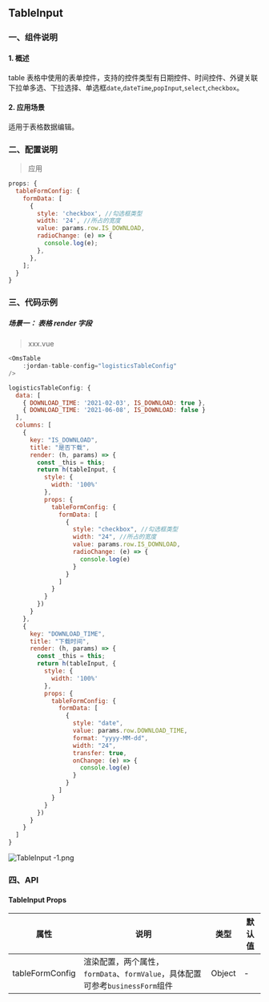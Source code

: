 
<Meta title="BASIC/TableInput" />

<style>{`
	.subheading {
		font-weight: 900;
		font-size: 13px;
		line-height: 24px;
		margin: 40px 0 12px 0;
	}
`}</style>

<!-- # 安装

<div className="subheading">NPM 安装</div> -->

## TableInput

### 一、组件说明

#### 1. 概述

table 表格中使用的表单控件，支持的控件类型有日期控件、时间控件、外键关联下拉单多选、下拉选择、单选框`date`,`dateTime`,`popInput`,`select`,`checkbox`。

#### 2. 应用场景

适用于表格数据编辑。

### 二、配置说明

> 应用

```js
props: {
  tableFormConfig: {
    formData: [
      {
        style: 'checkbox', //勾选框类型
        width: '24', //所占的宽度
        value: params.row.IS_DOWNLOAD,
        radioChange: (e) => {
          console.log(e);
        },
      },
    ];
  }
}
```

### 三、代码示例

##### 场景一： 表格 render 字段

> xxx.vue

```js
<OmsTable
    :jordan-table-config="logisticsTableConfig"
/>
```

```js
logisticsTableConfig: {
  data: [
    { DOWNLOAD_TIME: '2021-02-03', IS_DOWNLOAD: true },
    { DOWNLOAD_TIME: '2021-06-08', IS_DOWNLOAD: false }
  ],
  columns: [
    {
      key: "IS_DOWNLOAD",
      title: "是否下载",
      render: (h, params) => {
        const _this = this;
        return h(tableInput, {
          style: {
            width: '100%'
          },
          props: {
            tableFormConfig: {
              formData: [
                {
                  style: "checkbox", //勾选框类型
                  width: "24", //所占的宽度
                  value: params.row.IS_DOWNLOAD,
                  radioChange: (e) => {
                    console.log(e)
                  }
                }
              ]
            }
          }
        })
      }
    },
    {
      key: "DOWNLOAD_TIME",
      title: "下载时间",
      render: (h, params) => {
        const _this = this;
        return h(tableInput, {
          style: {
            width: '100%'
          },
          props: {
            tableFormConfig: {
              formData: [
                {
                  style: "date",
                  value: params.row.DOWNLOAD_TIME,
                  format: "yyyy-MM-dd",
                  width: "24",
                  transfer: true,
                  onChange: (e) => {
                    console.log(e)
                  }
                }
              ]
            }
          }
        })
      }
    }
  ]
}
```

![ TableInput -1.png](https://p3-juejin.byteimg.com/tos-cn-i-k3u1fbpfcp/e3fbc8976be3457cb97a41a94c4fc71e~tplv-k3u1fbpfcp-watermark.image?)

### 四、API

#### TableInput Props

| 属性            | 说明                                                                          | 类型   | 默认值 |
| --------------- | ----------------------------------------------------------------------------- | ------ | ------ |
| tableFormConfig | 渲染配置，两个属性，`formData`、`formValue`，具体配置可参考`businessForm`组件 | Object | -      |
